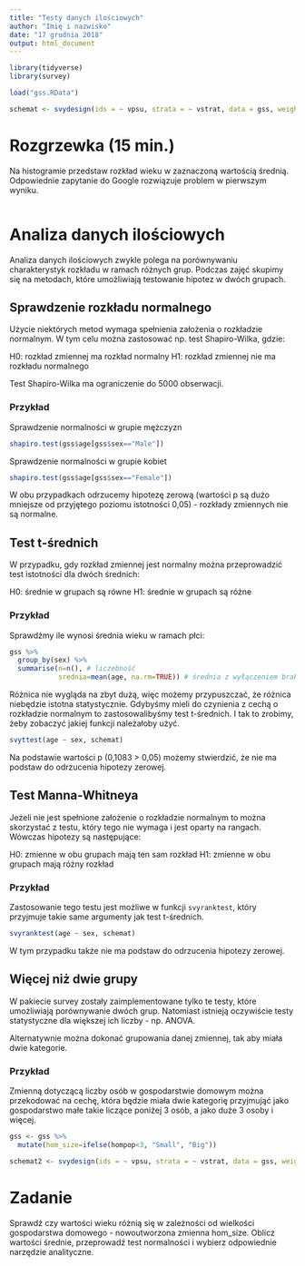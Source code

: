 ```yaml
---
title: "Testy danych ilościowych"
author: "Imię i nazwisko"
date: "17 grudnia 2018"
output: html_document
---
```


```r
library(tidyverse)
library(survey)

load("gss.RData")

schemat <- svydesign(ids = ~ vpsu, strata = ~ vstrat, data = gss, weights = ~ wtssall, nest = TRUE)  

```

# Rozgrzewka (15 min.)

Na histogramie przedstaw rozkład wieku w zaznaczoną wartością średnią. Odpowiednie zapytanie do Google rozwiązuje problem w pierwszym wyniku.

```r

```


# Analiza danych ilościowych

Analiza danych ilościowych zwykle polega na porównywaniu charakterystyk rozkładu w ramach różnych grup. Podczas zajęć skupimy się na metodach, które umożliwiają testowanie hipotez w dwóch grupach.

## Sprawdzenie rozkładu normalnego

Użycie niektórych metod wymaga spełnienia założenia o rozkładzie normalnym. W tym celu można zastosować np. test Shapiro-Wilka, gdzie:

H0: rozkład zmiennej ma rozkład normalny
H1: rozkład zmiennej nie ma rozkładu normalnego

Test Shapiro-Wilka ma ograniczenie do 5000 obserwacji.

### Przykład

Sprawdzenie normalności w grupie mężczyzn

```r
shapiro.test(gss$age[gss$sex=="Male"])
```

Sprawdzenie normalności w grupie kobiet

```r
shapiro.test(gss$age[gss$sex=="Female"])
```

W obu przypadkach odrzucemy hipotezę zerową (wartości p są dużo mniejsze od przyjętego poziomu istotności 0,05) - rozkłady zmiennych nie są normalne. 

## Test t-średnich

W przypadku, gdy rozkład zmiennej jest normalny można przeprowadzić test istotności dla dwóch średnich:

H0: średnie w grupach są równe
H1: średnie w grupach są różne

### Przykład

Sprawdźmy ile wynosi średnia wieku w ramach płci:

```r
gss %>%
  group_by(sex) %>%
  summarise(n=n(), # liczebność
            srednia=mean(age, na.rm=TRUE)) # średnia z wyłączeniem braków danych
```

Różnica nie wygląda na zbyt dużą, więc możemy przypuszczać, że różnica niebędzie istotna statystycznie. Gdybyśmy mieli do czynienia z cechą o rozkładzie normalnym to zastosowalibyśmy test t-średnich. I tak to zrobimy, żeby zobaczyć jakiej funkcji należałoby użyć.

```r
svyttest(age ~ sex, schemat)
```

Na podstawie wartości p (0,1083 > 0,05) możemy stwierdzić, że nie ma podstaw do odrzucenia hipotezy zerowej.

## Test Manna-Whitneya

Jeżeli nie jest spełnione założenie o rozkładzie normalnym to można skorzystać z testu, który tego nie wymaga i jest oparty na rangach. Wówczas hipotezy są następujące:

H0: zmienne w obu grupach mają ten sam rozkład
H1: zmienne w obu grupach mają różny rozkład

### Przykład

Zastosowanie tego testu jest możliwe w funkcji `svyranktest`, który przyjmuje takie same argumenty jak test t-średnich.

```r
svyranktest(age ~ sex, schemat)
```

W tym przypadku także nie ma podstaw do odrzucenia hipotezy zerowej.

## Więcej niż dwie grupy

W pakiecie survey zostały zaimplementowane tylko te testy, które umożliwiają porównywanie dwóch grup. Natomiast istnieją oczywiście testy statystyczne dla większej ich liczby - np. ANOVA.

Alternatywnie można dokonać grupowania danej zmiennej, tak aby miała dwie kategorie.

### Przykład

Zmienną dotyczącą liczby osób w gospodarstwie domowym można przekodować na cechę, która będzie miała dwie kategorię przyjmująć jako gospodarstwo małe takie liczące poniżej 3 osób, a jako duże 3 osoby i więcej. 

```r
gss <- gss %>%
  mutate(hom_size=ifelse(hompop<3, "Small", "Big"))

schemat2 <- svydesign(ids = ~ vpsu, strata = ~ vstrat, data = gss, weights = ~ wtssall, nest = TRUE)  
```

# Zadanie

Sprawdź czy wartości wieku różnią się w zależności od wielkości gospodarstwa domowego - nowoutworzona zmienna hom_size. Oblicz wartości średnie, przeprowadź test normalności i wybierz odpowiednie narzędzie analityczne.